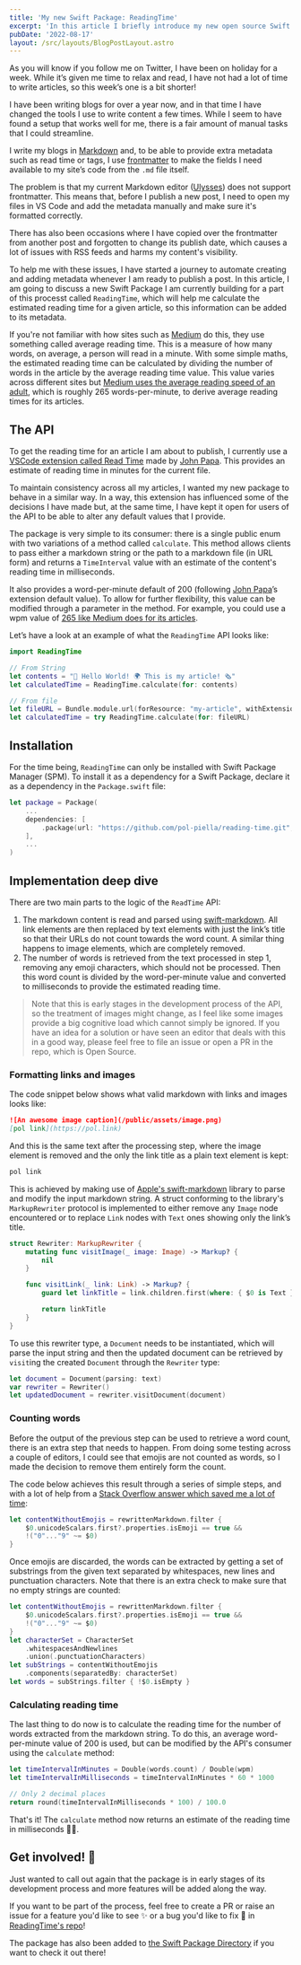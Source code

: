 ```yaml
---
title: 'My new Swift Package: ReadingTime'
excerpt: 'In this article I briefly introduce my new open source Swift Package called ReadingTime. It allows clients to get an estimate reading time from markdown text.'
pubDate: '2022-08-17'
layout: /src/layouts/BlogPostLayout.astro
---
```


As you will know if you follow me on Twitter, I have been on holiday for a week. While it’s given me time to relax and read, I have not had a lot of time to write articles, so this week’s one is a bit shorter!

I have been writing blogs for over a year now, and in that time I have changed the tools I use to write content a few times. While I seem to have found a setup that works well for me, there is a fair amount of manual tasks that I could streamline.

I write my blogs in [Markdown](https://daringfireball.net/projects/markdown/) and, to be able to provide extra metadata such as read time or tags, I use [frontmatter](https://jekyllrb.com/docs/front-matter/) to make the fields I need available to my site’s code from the `.md` file itself.

The problem is that my current Markdown editor ([Ulysses](https://ulysses.app/)) does not support frontmatter. This means that, before I publish a new post, I need to open my files in VS Code and add the metadata manually and make sure it's formatted correctly.

There has also been occasions where I have copied over the frontmatter from another post and forgotten to change its publish date, which causes a lot of issues with RSS feeds and harms my content's visibility.

To help me with these issues, I have started a journey to automate creating and adding metadata whenever I am ready to publish a post. In this article, I am going to discuss a new Swift Package I am currently building for a part of this processt called `ReadingTime`, which will help me calculate the estimated reading time for a given article, so this information can be added to its metadata.

If you're not familiar with how sites such as [Medium](https://medium.com) do this, they use something called average reading time. This is a measure of how many words, on average, a person will read in a minute. With some simple maths, the estimated reading time can be calculated by dividing the number of words in the article by the average reading time value. This value varies across different sites but [Medium uses the average reading speed of an adult](https://help.medium.com/hc/en-us/articles/214991667-Read-time), which is roughly 265 words-per-minute, to derive average reading times for its articles.

## The API

To get the reading time for an article I am about to publish, I currently use a [VSCode extension called Read Time](https://github.com/johnpapa/vscode-read-time) made by [John Papa](https://twitter.com/John_Papa). This provides an estimate of reading time in minutes for the current file.

To maintain consistency across all my articles, I wanted my new package to behave in a similar way. In a way, this extension has influenced some of the decisions I have made but, at the same time, I have kept it open for users of the API to be able to alter any default values that I provide.

The package is very simple to its consumer: there is a single public enum with two variations of a method called `calculate`. This method allows clients to pass either a markdown string or the path to a markdown file (in URL form) and returns a `TimeInterval` value with an estimate of the content's reading time in milliseconds.

It also provides a word-per-minute default of 200 (following [John Papa](https://twitter.com/john_papa)’s extension default value). To allow for further flexibility, this value can be modified through a parameter in the method. For example, you could use a wpm value of [265 like Medium does for its articles](https://help.medium.com/hc/en-us/articles/214991667-Read-time).

Let’s have a look at an example of what the `ReadingTime` API looks like:

```swift:ReadingTime.swift
import ReadingTime

// From String
let contents = "👋 Hello World! 🌍 This is my article! 🗞"
let calculatedTime = ReadingTime.calculate(for: contents)

// From file
let fileURL = Bundle.module.url(forResource: "my-article", withExtension: "md")!
let calculatedTime = try ReadingTime.calculate(for: fileURL)
```

## Installation

For the time being, `ReadingTime` can only be installed with Swift Package Manager (SPM). To install it as a dependency for a Swift Package, declare it as a dependency in the `Package.swift` file:

```swift:Package.swift
let package = Package(
    ...
    dependencies: [
        .package(url: "https://github.com/pol-piella/reading-time.git", from: "1.0.0")
    ],
    ...
)
```

## Implementation deep dive

There are two main parts to the logic of the `ReadTime` API:

1. The markdown content is read and parsed using [swift-markdown](https://github.com/apple/swift-markdown). All link elements are then replaced by text elements with just the link’s title so that their URLs do not count towards the word count. A similar thing happens to image elements, which are completely removed.
2. The number of words is retrieved from the text processed in step 1, removing any emoji characters, which should not be processed. Then this word count is divided by the word-per-minute value and converted to milliseconds to provide the estimated reading time.

> Note that this is early stages in the development process of the API, so the treatment of images might change, as I feel like some images provide a big cognitive load which cannot simply be ignored. If you have an idea for a solution or have seen an editor that deals with this in a good way, please feel free to file an issue or open a PR in the repo, which is Open Source.

### Formatting links and images

The code snippet below shows what valid markdown with links and images looks like:

```markdown:Article.md
![An awesome image caption](/public/assets/image.png)
[pol link](https://pol.link)
```

And this is the same text after the processing step, where the image element is removed and the only the link title as a plain text element is kept:

```markdown:Article.md
pol link
```

This is achieved by making use of [Apple's swift-markdown](https://github.com/apple/swift-markdown) library to parse and modify the input markdown string. A struct conforming to the library's `MarkupRewriter` protocol is implemented to either remove any `Image` node encountered or to replace `Link` nodes with `Text` ones showing only the link’s title.

```swift:Rewriter.swift
struct Rewriter: MarkupRewriter {
    mutating func visitImage(_ image: Image) -> Markup? {
        nil
    }

    func visitLink(_ link: Link) -> Markup? {
        guard let linkTitle = link.children.first(where: { $0 is Text }) else { return link }

        return linkTitle
    }
}

```

To use this rewriter type, a `Document` needs to be instantiated, which will parse the input string and then the updated document can be retrieved by `visit`ing the created `Document` through the `Rewriter` type:

```swift:ReadingTime.swift
let document = Document(parsing: text)
var rewriter = Rewriter()
let updatedDocument = rewriter.visitDocument(document)
```

### Counting words

Before the output of the previous step can be used to retrieve a word count, there is an extra step that needs to happen. From doing some testing across a couple of editors, I could see that emojis are not counted as words, so I made the decision to remove them entirely form the count.

The code below achieves this result through a series of simple steps, and with a lot of help from a [Stack Overflow answer which saved me a lot of time](https://stackoverflow.com/a/68853348):

```swift:ReadingTime.swift
let contentWithoutEmojis = rewrittenMarkdown.filter {
    $0.unicodeScalars.first?.properties.isEmoji == true &&
    !("0"..."9" ~= $0)
}
```

Once emojis are discarded, the words can be extracted by getting a set of substrings from the given text separated by whitespaces, new lines and punctuation characters. Note that there is an extra check to make sure that no empty strings are counted:

```swift:ReadingTime.swift
let contentWithoutEmojis = rewrittenMarkdown.filter {
	$0.unicodeScalars.first?.properties.isEmoji == true &&
	!("0"..."9" ~= $0)
}
let characterSet = CharacterSet
	.whitespacesAndNewlines
	.union(.punctuationCharacters)
let subStrings = contentWithoutEmojis
	.components(separatedBy: characterSet)
let words = subStrings.filter { !$0.isEmpty }
```

### Calculating reading time

The last thing to do now is to calculate the reading time for the number of words extracted from the markdown string. To do this, an average word-per-minute value of 200 is used, but can be modified by the API's consumer using the `calculate` method:

```swift:ReadingTime.swift
let timeIntervalInMinutes = Double(words.count) / Double(wpm)
let timeIntervalInMilliseconds = timeIntervalInMinutes * 60 * 1000

// Only 2 decimal places
return round(timeIntervalInMilliseconds * 100) / 100.0
```

That's it! The `calculate` method now returns an estimate of the reading time in milliseconds 🎉🤓.

## Get involved! 📢

Just wanted to call out again that the package is in early stages of its development process and more features will be added along the way.

If you want to be part of the process, feel free to create a PR or raise an issue for a feature you'd like to see ✨ or a bug you'd like to fix 🐛 in [ReadingTime's repo](https://github.com/pol-piella/reading-time)!

The package has also been added to [the Swift Package Directory](https://pol.link/reading-time) if you want to check it out there!
